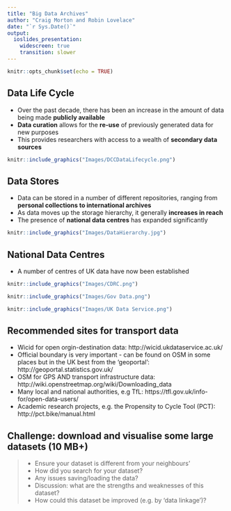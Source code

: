 ```yaml
---
title: "Big Data Archives"
author: "Craig Morton and Robin Lovelace"
date: "`r Sys.Date()`"
output: 
  ioslides_presentation:
    widescreen: true
    transition: slower
---
```


```r
knitr::opts_chunk$set(echo = TRUE)
```

## Data Life Cycle

- Over the past decade, there has been an increase in the amount of data being made **publicly available**
- **Data curation** allows for the **re-use** of previously generated data for new purposes
- This provides researchers with access to a wealth of **secondary data sources**

```r
knitr::include_graphics("Images/DCCDataLifecycle.png")
```

## Data Stores

- Data can be stored in a number of different repositories, ranging from **personal collections to international archives**
- As data moves up the storage hierarchy, it generally **increases in reach**
- The presence of **national data centres** has expanded significantly

```r
knitr::include_graphics("Images/DataHierarchy.jpg")
```

## National Data Centres

- A number of centres of UK data have now been established

```r
knitr::include_graphics("Images/CDRC.png")
```
```r
knitr::include_graphics("Images/Gov Data.png")
```
```r
knitr::include_graphics("Images/UK Data Service.png")
```

## Recommended sites for transport data

- Wicid for open orgin-destination data: http://wicid.ukdataservice.ac.uk/
- Official boundary is very important - can be found on OSM in some places but in the UK best from the 'geoportal': http://geoportal.statistics.gov.uk/
- OSM for GPS AND transport infrastructure data: http://wiki.openstreetmap.org/wiki/Downloading_data
- Many local and national authorities, e.g TfL: https://tfl.gov.uk/info-for/open-data-users/
- Academic research projects, e.g. the Propensity to Cycle Tool (PCT): http://pct.bike/manual.html

## Challenge: download and visualise some large datasets (10 MB+)

> - Ensure your dataset is different from your neighbours'
> - How did you search for your dataset?
> - Any issues saving/loading the data?
> - Discussion: what are the strengths and weaknesses of this dataset?
> - How could this dataset be improved (e.g. by 'data linkage')?

